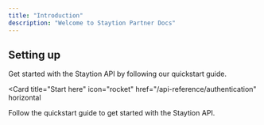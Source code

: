 ```yaml
---
title: "Introduction"
description: "Welcome to Staytion Partner Docs"
---
```


## Setting up

Get started with the Staytion API by following our quickstart guide.

<Card
  title="Start here"
  icon="rocket"
  href="/api-reference/authentication"
  horizontal
>
  Follow the quickstart guide to get started with the Staytion API.
</Card>
